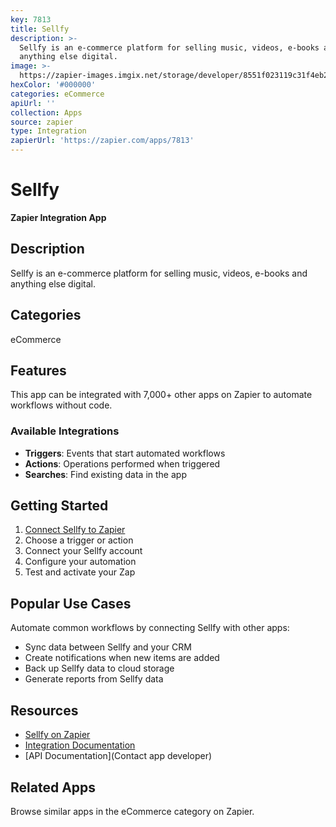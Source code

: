 ```yaml
---
key: 7813
title: Sellfy
description: >-
  Sellfy is an e-commerce platform for selling music, videos, e-books and
  anything else digital.
image: >-
  https://zapier-images.imgix.net/storage/developer/8551f023119c31f4eb24fad1f677c143.png?auto=format%2Ccompress&ixlib=python-3.0.0&q=50
hexColor: '#000000'
categories: eCommerce
apiUrl: ''
collection: Apps
source: zapier
type: Integration
zapierUrl: 'https://zapier.com/apps/7813'
---
```

# Sellfy

**Zapier Integration App**

## Description

Sellfy is an e-commerce platform for selling music, videos, e-books and anything else digital.

## Categories

eCommerce

## Features

This app can be integrated with 7,000+ other apps on Zapier to automate workflows without code.

### Available Integrations

- **Triggers**: Events that start automated workflows
- **Actions**: Operations performed when triggered
- **Searches**: Find existing data in the app

## Getting Started

1. [Connect Sellfy to Zapier](https://zapier.com/apps/7813)
2. Choose a trigger or action
3. Connect your Sellfy account
4. Configure your automation
5. Test and activate your Zap

## Popular Use Cases

Automate common workflows by connecting Sellfy with other apps:

- Sync data between Sellfy and your CRM
- Create notifications when new items are added
- Back up Sellfy data to cloud storage
- Generate reports from Sellfy data

## Resources

- [Sellfy on Zapier](https://zapier.com/apps/7813)
- [Integration Documentation](https://zapier.com/apps/7813/integrations)
- [API Documentation](Contact app developer)

## Related Apps

Browse similar apps in the eCommerce category on Zapier.
